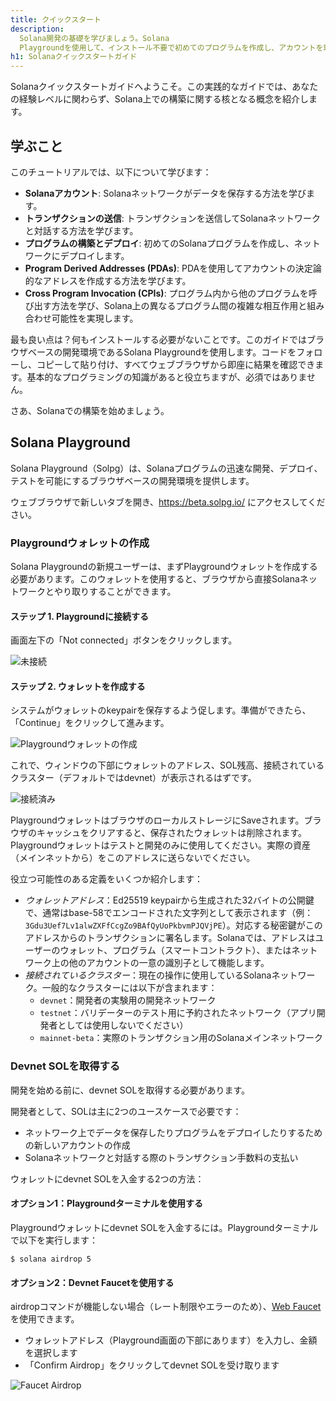 ```yaml
---
title: クイックスタート
description:
  Solana開発の基礎を学びましょう。Solana
  Playgroundを使用して、インストール不要で初めてのプログラムを作成し、アカウントを理解し、トランザクションを送信し、PDAやCPIを探索します。
h1: Solanaクイックスタートガイド
---
```


Solanaクイックスタートガイドへようこそ。この実践的なガイドでは、あなたの経験レベルに関わらず、Solana上での構築に関する核となる概念を紹介します。

## 学ぶこと

このチュートリアルでは、以下について学びます：

- **Solanaアカウント**: Solanaネットワークがデータを保存する方法を学びます。
- **トランザクションの送信**: トランザクションを送信してSolanaネットワークと対話する方法を学びます。
- **プログラムの構築とデプロイ**: 初めてのSolanaプログラムを作成し、ネットワークにデプロイします。
- **Program Derived Addresses (PDAs)**:
  PDAを使用してアカウントの決定論的なアドレスを作成する方法を学びます。
- **Cross Program Invocation
  (CPIs)**: プログラム内から他のプログラムを呼び出す方法を学び、Solana上の異なるプログラム間の複雑な相互作用と組み合わせ可能性を実現します。

最も良い点は？何もインストールする必要がないことです。このガイドではブラウザベースの開発環境であるSolana
Playgroundを使用します。コードをフォローし、コピーして貼り付け、すべてウェブブラウザから即座に結果を確認できます。基本的なプログラミングの知識があると役立ちますが、必須ではありません。

さあ、Solanaでの構築を始めましょう。

## Solana Playground

Solana
Playground（Solpg）は、Solanaプログラムの迅速な開発、デプロイ、テストを可能にするブラウザベースの開発環境を提供します。

ウェブブラウザで新しいタブを開き、https://beta.solpg.io/
にアクセスしてください。

<Steps>
<Step>

### Playgroundウォレットの作成

Solana
Playgroundの新規ユーザーは、まずPlaygroundウォレットを作成する必要があります。このウォレットを使用すると、ブラウザから直接Solanaネットワークとやり取りすることができます。

#### ステップ 1. Playgroundに接続する

画面左下の「Not connected」ボタンをクリックします。

![未接続](/assets/docs/intro/quickstart/pg-not-connected.png)

#### ステップ 2. ウォレットを作成する

システムがウォレットのkeypairを保存するよう促します。準備ができたら、「Continue」をクリックして進みます。

![Playgroundウォレットの作成](/assets/docs/intro/quickstart/pg-create-wallet.png)

これで、ウィンドウの下部にウォレットのアドレス、SOL残高、接続されているクラスター（デフォルトではdevnet）が表示されるはずです。

![接続済み](/assets/docs/intro/quickstart/pg-connected.png)

<Callout>
  PlaygroundウォレットはブラウザのローカルストレージにSaveされます。ブラウザのキャッシュをクリアすると、保存されたウォレットは削除されます。Playgroundウォレットはテストと開発のみに使用してください。実際の資産（メインネットから）をこのアドレスに送らないでください。
</Callout>

役立つ可能性のある定義をいくつか紹介します：

- _ウォレットアドレス_：Ed25519
  keypairから生成された32バイトの公開鍵で、通常はbase-58でエンコードされた文字列として表示されます（例：`3Gdu3Uef7Lv1alwZXFfCcgZo9BAfQyUoPkbvmPJQVjPE`）。対応する秘密鍵がこのアドレスからのトランザクションに署名します。Solanaでは、アドレスはユーザーのウォレット、プログラム（スマートコントラクト）、またはネットワーク上の他のアカウントの一意の識別子として機能します。
- _接続されているクラスター_：現在の操作に使用しているSolanaネットワーク。一般的なクラスターには以下が含まれます：
  - `devnet`：開発者の実験用の開発ネットワーク
  - `testnet`：バリデーターのテスト用に予約されたネットワーク（アプリ開発者としては使用しないでください）
  - `mainnet-beta`：実際のトランザクション用のSolanaメインネットワーク

</Step>
<Step>

### Devnet SOLを取得する

開発を始める前に、devnet SOLを取得する必要があります。

開発者として、SOLは主に2つのユースケースで必要です：

- ネットワーク上でデータを保存したりプログラムをデプロイしたりするための新しいアカウントの作成
- Solanaネットワークと対話する際のトランザクション手数料の支払い

ウォレットにdevnet SOLを入金する2つの方法：

#### オプション1：Playgroundターミナルを使用する

Playgroundウォレットにdevnet
SOLを入金するには。Playgroundターミナルで以下を実行します：

```terminal
$ solana airdrop 5
```

#### オプション2：Devnet Faucetを使用する

airdropコマンドが機能しない場合（レート制限やエラーのため）、[Web Faucet](https://faucet.solana.com/)を使用できます。

- ウォレットアドレス（Playground画面の下部にあります）を入力し、金額を選択します
- 「Confirm Airdrop」をクリックしてdevnet SOLを受け取ります

![Faucet Airdrop](/assets/docs/intro/quickstart/faucet-airdrop.gif)

</Step>
</Steps>
